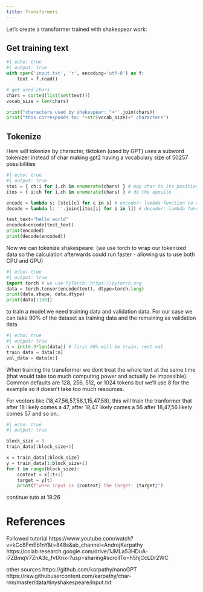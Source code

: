 ```yaml
---
title: Transformers
---
```

Let's create a transformer trained with shakespear work:

## Get training text
```python
#| echo: true
#| output: true
with open('input.txt', 'r', encoding='utf-8') as f:
    text = f.read()

# get used chars
chars = sorted(list(set(text)))
vocab_size = len(chars)

print("characters used by shakespear: "+''.join(chars))
print("this corresponds to: "+str(vocab_size)+" characters")
```

## Tokenize


Here will tokenize by character, tiktoken (used by GPT) uses a subword tokenizer instead of char making gpt2 having a vocabulary size of 50257 possibilities

```python
#| echo: true
#| output: true
stoi = { ch:i for i,ch in enumerate(chars) } # map char to its position in chars
itos = { i:ch for i,ch in enumerate(chars) } # do the oposite

encode = lambda s: [stoi[c] for c in s] # encoder: lambda function to encode chars in a string
decode = lambda l: ''.join([itos[i] for i in l]) # decoder: lambda function to decode values in a list

test_text="hello world"
encoded=encode(test_text)
print(encoded)
print(decode(encoded))
```

Now we can tokenize shakespeare:
(we use torch to wrap our tokenized data so the calculation afterwards could run faster - allowing us to use both CPU and GPU)

```python
#| echo: true
#| output: true
import torch # we use PyTorch: https://pytorch.org
data = torch.tensor(encode(text), dtype=torch.long)
print(data.shape, data.dtype)
print(data[:100])
```

to train a model we need training data and validation data. For our case we can take 90% of the dataset as training data and the remaining as validation data

```python
#| echo: true
#| output: true
n = int(0.9*len(data)) # first 90% will be train, rest val
train_data = data[:n]
val_data = data[n:]
```

When training the transformer we dont treat the whole text at the same time (that would take too much computing power and actually be impossible). Common defaults are 128, 256, 512, or 1024 tokens but we'll use 8 for the example so it doesn't take too much resources. 

For vectors like (18,47,56,57,58,1,15,47,58), this will train the tranformer that after 18 likely comes a 47, after 18,47 likely comes a 56 after 18,47,56 likely comes 57 and so on..

```python
#| echo: true
#| output: true

block_size = 8
train_data[:block_size+1]

x = train_data[:block_size]
y = train_data[1:block_size+1]
for t in range(block_size):
    context = x[:t+1]
    target = y[t]
    print(f"when input is {context} the target: {target}")
```

continue tuto at 18:26

# References

Followed tutorial
https://www.youtube.com/watch?v=kCc8FmEb1nY&t=848s&ab_channel=AndrejKarpathy
https://colab.research.google.com/drive/1JMLa53HDuA-i7ZBmqV7ZnA3c_fvtXnx-?usp=sharing#scrollTo=h5hjCcLDr2WC

other sources
https://github.com/karpathy/nanoGPT
https://raw.githubusercontent.com/karpathy/char-rnn/master/data/tinyshakespeare/input.txt